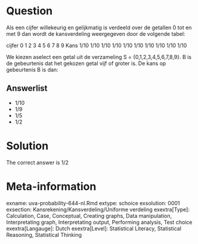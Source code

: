 Question
========

Als een cijfer willekeurig en gelijkmatig is verdeeld over de getallen 0 tot en met 9 dan wordt de kansverdeling weergegeven door de volgende tabel:

cijfer 0 1 2 3 4 5 6 7 8 9
Kans 1/10 1/10 1/10 1/10 1/10 1/10 1/10 1/10 1/10 1/10

We kiezen aselect een getal uit de verzameling S = {0,1,2,3,4,5,6,7,8,9}. B is de gebeurtenis dat het gekozen getal vijf of groter is. De kans op gebeurtenis B is dan: 

Answerlist
----------
* 1\/10
* 1\/9
* 1\/5
* 1\/2

Solution
========

The correct answer is  1\/2 

Meta-information
================
exname: uva-probability-644-nl.Rmd 
extype: schoice 
exsolution: 0001 
exsection: Kansrekening/Kansverdeling/Uniforme verdeling
exextra[Type]: Calculation, Case, Conceptual, Creating graphs, Data manipulation, Interpretating graph, Interpretating output, Performing analysis, Test choice 
exextra[Langauge]: Dutch 
exextra[Level]: Statistical Literacy, Statistical Reasoning, Statistical Thinking 
